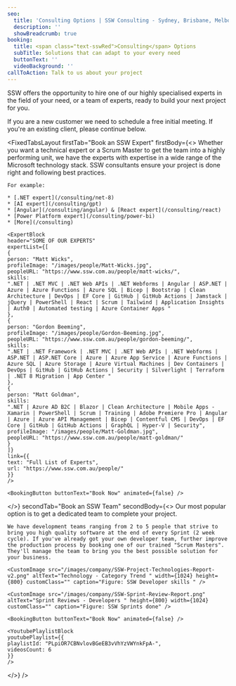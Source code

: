 ```yaml
---
seo:
  title: 'Consulting Options | SSW Consulting - Sydney, Brisbane, Melbourne'
  description: ''
  showBreadcrumb: true
booking:
  title: <span class="text-sswRed">Consulting</span> Options
  subTitle: Solutions that can adapt to your every need
  buttonText: ''
  videoBackground: ''
callToAction: Talk to us about your project
---
```


SSW offers the opportunity to hire one of our highly specialised experts in the field of your need, or a team of experts, ready to build your next project for you.

If you are a new customer we need to schedule a free initial meeting. If you're an existing client, please continue below.

<FixedTabsLayout
  firstTab="Book an SSW Expert"
  firstBody={<>
    Whether you want a technical expert or a Scrum Master to get the team into a highly performing unit, we have the experts with expertise in a wide range of the Microsoft technology stack. SSW consultants ensure your project is done right and following best practices.

    For example:

    * [.NET expert](/consulting/net-8)
    * [AI expert](/consulting/gpt)
    * [Angular](/consulting/angular) & [React expert](/consulting/react)
    * [Power Platform expert](/consulting/power-bi)
    * [More](/consulting)

    <ExpertBlock
    header="SOME OF OUR EXPERTS"
    expertList={[
    {
    person: "Matt Wicks",
    profileImage: "/images/people/Matt-Wicks.jpg",
    peopleURL: "https://www.ssw.com.au/people/matt-wicks/",
    skills:
    ".NET | .NET MVC | .NET Web APIs | .NET Webforms | Angular | ASP.NET | Azure | Azure Functions | Azure SQL | Bicep | Bootstrap | Clean Architecture | DevOps | EF Core | GitHub | GitHub Actions | Jamstack | jQuery | PowerShell | React | Scrum | Tailwind | Application Insights | Auth0 | Automated testing | Azure Container Apps "
    },
    {
    person: "Gordon Beeming",
    profileImage: "/images/people/Gordon-Beeming.jpg",
    peopleURL: "https://www.ssw.com.au/people/gordon-beeming/",
    skills:
    ".NET | .NET Framework | .NET MVC | .NET Web APIs | .NET Webforms | ASP.NET | ASP.NET Core | Azure | Azure App Service | Azure Functions | Azure SQL | Azure Storage | Azure Virtual Machines | Dev Containers | DevOps | GitHub | GitHub Actions | Security | Silverlight | Terraform | .NET 8 Migration | App Center "
    },
    {
    person: "Matt Goldman",
    skills:
    ".NET | Azure AD B2C | Blazor | Clean Architecture | Mobile Apps - Xamarin | PowerShell | Scrum | Training | Adobe Premiere Pro | Angular | Azure | Azure API Management | Bicep | Contentful CMS | DevOps | EF Core | GitHub | GitHub Actions | GraphQL | Hyper-V | Security",
    profileImage: "/images/people/Matt-Goldman.jpg",
    peopleURL: "https://www.ssw.com.au/people/matt-goldman/"
    }
    ]}
    link={{
    text: "Full List of Experts",
    url: "https://www.ssw.com.au/people/"
    }}
    />

    <BookingButton buttonText="Book Now" animated={false} />
  </>}
  secondTab="Book an SSW Team"
  secondBody={<>
    Our most popular option is to get a dedicated team to complete your project.

    We have development teams ranging from 2 to 5 people that strive to bring you high quality software at the end of every Sprint (2 week cycle). If you've already got your own developer team, further improve the production process by booking one of our trained "Scrum Masters". They'll manage the team to bring you the best possible solution for your business.

    <CustomImage src="/images/company/SSW-Project-Technologies-Report-v2.png" altText="Technology - Category Trend " width={1024} height={800} customClass="" caption="Figure: SSW Developer skills " />

    <CustomImage src="/images/company/SSW-Sprint-Review-Report.png" altText="Sprint Reviews - Developers " height={800} width={1024} customClass="" caption="Figure: SSW Sprints done" />

    <BookingButton buttonText="Book Now" animated={false} />

    <YoutubePlaylistBlock
    youtubePlaylist={{
    playlistId: "PLpiOR7CBNvlovBGeEB3vVhYzVWYnkFpA-",
    videosCount: 6
    }}
    />
  </>}
/>

